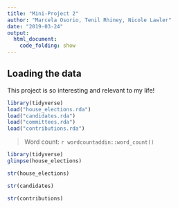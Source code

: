 ```yaml
---
title: "Mini-Project 2"
author: "Marcela Osorio, Tenil Rhiney, Nicole Lawler"
date: "2019-03-24"
output: 
  html_document:
    code_folding: show
---
```



## Loading the data

This project is so interesting and relevant to my life!

```r
library(tidyverse)
load("house_elections.rda")
load("candidates.rda")
load("committees.rda")
load("contributions.rda")
```

> Word count: `r wordcountaddin::word_count()`


```r
library(tidyverse)
glimpse(house_elections)
```


```r
str(house_elections)
```


```r
str(candidates)
```

```r
str(contributions)
```







